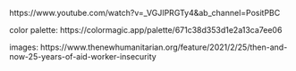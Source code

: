 https://www.youtube.com/watch?v=_VGJIPRGTy4&ab_channel=PositPBC

color palette: 
https://colormagic.app/palette/671c38d353d1e2a13ca7ee06 

images: 
https://www.thenewhumanitarian.org/feature/2021/2/25/then-and-now-25-years-of-aid-worker-insecurity
